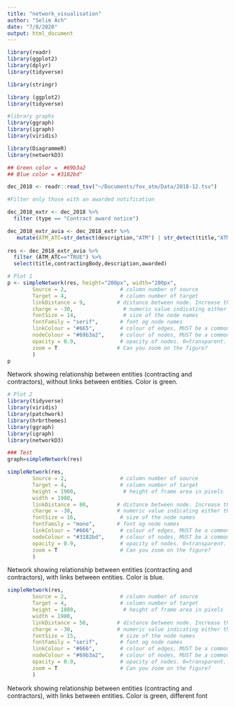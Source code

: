 ```yaml
---
title: "network_visualisation"
author: "Selim Ach"
date: "7/8/2020"
output: html_document
---
```


```r

library(readr)
library(ggplot2)
library(dplyr)
library(tidyverse)

library(stringr)

library (ggplot2)
library(tidyverse)

#library graphs
library(ggraph)
library(igraph)
library(viridis)

library(DiagrammeR)
library(networkD3)

## Green color =  #69b3a2
## Blue color = #3182bd"

dec_2018 <- readr::read_tsv("~/Documents/fox_atm/Data/2018-12.tsv")

#Filter only those with an awarded notification

dec_2018_extr <- dec_2018 %>% 
  filter (type == "Contract award notice")

dec_2018_extr_avia <- dec_2018_extr %>% 
   mutate(ATM_ATC=str_detect(description,"ATM") | str_detect(title,"ATM") | str_detect(title,pattern = "Air traffic") | str_detect(description,pattern = "Air") | str_detect(title,"ATC"))
        
res <- dec_2018_extr_avia %>% 
  filter (ATM_ATC=="TRUE") %>% 
  select(title,contractingBody,description,awarded)

# Plot 1
p <- simpleNetwork(res, height="200px", width="200px",
        Source = 2,                 # column number of source
        Target = 4,                 # column number of target
        linkDistance = 9,          # distance between node. Increase this value to have more space between nodes
        charge = -30,                # numeric value indicating either the strength of the node repulsion (negative value) or attraction (positive value)
        fontSize = 14,               # size of the node names
        fontFamily = "serif",       # font og node names
        linkColour = "#665",        # colour of edges, MUST be a common colour for the whole graph
        nodeColour = "#69b3a2",     # colour of nodes, MUST be a common colour for the whole graph
        opacity = 0.9,              # opacity of nodes. 0=transparent. 1=no transparency
        zoom = T                   # Can you zoom on the figure?
        )
p

```
Network showing relationship between entities (contracting and contractors), without links between entities. Color is green. 


```r

# Plot 2 
library(tidyverse)
library(viridis)
library(patchwork)
library(hrbrthemes)
library(ggraph)
library(igraph)
library(networkD3)

### Test
graph=simpleNetwork(res)

simpleNetwork(res,     
        Source = 2,                 # column number of source
        Target = 4,                 # column number of target
        height = 1900,               # height of frame area in pixels
        width = 1980,
        linkDistance = 80,         # distance between node. Increase this value to have more space between nodes
        charge = -30,              # numeric value indicating either the strength of the node repulsion (negative value) or attraction (positive value)
        fontSize = 16,              # size of the node names
        fontFamily = "mono",       # font og node names
        linkColour = "#666",        # colour of edges, MUST be a common colour for the whole graph
        nodeColour = "#3182bd",     # colour of nodes, MUST be a common colour for the whole graph
        opacity = 0.9,              # opacity of nodes. 0=transparent. 1=no transparency
        zoom = T                    # Can you zoom on the figure?
        )
```

Network showing relationship between entities (contracting and contractors), with links between entities. Color is blue. 


```r

simpleNetwork(res,   
        Source = 2,                 # column number of source
        Target = 4,                 # column number of target
        height = 1880,               # height of frame area in pixels
        width = 1980,
        linkDistance = 50,         # distance between node. Increase this value to have more space between nodes
        charge = -30,              # numeric value indicating either the strength of the node repulsion (negative value) or attraction (positive value)
        fontSize = 15,              # size of the node names
        fontFamily = "serif",       # font og node names
        linkColour = "#666",        # colour of edges, MUST be a common colour for the whole graph
        nodeColour = "#69b3a2",     # colour of nodes, MUST be a common colour for the whole graph
        opacity = 0.9,              # opacity of nodes. 0=transparent. 1=no transparency
        zoom = T                    # Can you zoom on the figure?
        )
```

Network showing relationship between entities (contracting and contractors), with links between entities. Color is green, different font 

